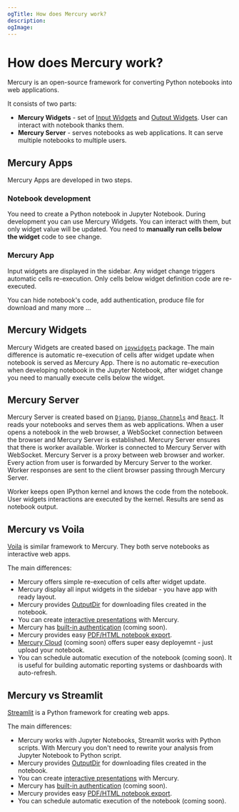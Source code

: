 ```yaml
---
ogTitle: How does Mercury work?
description:
ogImage:
---
```


# How does Mercury work?

Mercury is an open-source framework for converting Python notebooks into web applications. 

It consists of two parts:
- **Mercury Widgets** - set of [Input Widgets](/docs/input-widgets) and [Output Widgets](/docs/output-widgets). User can interact with notebook thanks them.  
- **Mercury Server** - serves notebooks as web applications. It can serve multiple notebooks to multiple users.

## Mercury Apps

Mercury Apps are developed in two steps.


<div className="steps-container">

### Notebook development

You need to create a Python notebook in Jupyter Notebook. During development you can use Mercury Widgets. 
You can interact with them, but only widget value will be updated. You need to **manually run cells below the widget** code to see change.

### Mercury App

Input widgets are displayed in the sidebar. Any widget change triggers automatic cells re-execution. Only cells below widget definition code are re-executed.

You can hide notebook's code, add authentication, produce file for download and many more ... 

</div>

## Mercury Widgets

Mercury Widgets are created based on [`ipywidgets`](https://ipywidgets.readthedocs.io/en/stable/) package. 
The main difference is automatic re-execution of cells after widget update when notebook is served as Mercury App.
There is no automatic re-execution when developing notebook in the Jupyter Notebook, after widget change you need to manually execute cells below the widget.

## Mercury Server

Mercury Server is created based on [`Django`](https://www.djangoproject.com/), [`Django Channels`](https://channels.readthedocs.io/en/stable/) and [`React`](https://reactjs.org/).
It reads your notebooks and serves them as web applications. When a user opens a notebook in the web browser, a WebSocket connection between the browser and Mercury Server is established.
Mercury Server ensures that there is worker available. Worker is connected to Mercury Server with WebSocket. Mercury Server is a proxy between web browser and worker. 
Every action from user is forwarded by Mercury Server to the worker. Worker responses are sent to the client browser passing through Mercury Server.

Worker keeps open IPython kernel and knows the code from the notebook. User widgets interactions are executed by the kernel. Results are send as notebook output.

## Mercury vs Voila

[Voila](https://voila.readthedocs.io/en/stable/) is similar framework to Mercury. They both serve notebooks as interactive web apps. 

The main differences:
- Mercury offers simple re-execution of cells after widget update.
- Mercury display all input widgets in the sidebar - you have app with ready layout.
- Mercury provides [OutputDir](/docs/output-widgets/outputdir) for downloading files created in the notebook.
- You can create [interactive presentations](/tutorials/presentation-python-jupyter-notebook) with Mercury.
- Mercury has [built-in authentication](/docs/authentication) (coming soon).
- Mercury provides easy [PDF/HTML notebook export](/docs/export-pdf-html).
- [Mercury Cloud](/docs/cloud) (coming soon) offers super easy deployemnt - just upload your notebook.
- You can schedule automatic execution of the notebook (coming soon). It is useful for building automatic reporting systems or dashboards with auto-refresh.

## Mercury vs Streamlit

[Streamlit](https://streamlit.io) is a Python framework for creating web apps.

The main differences:
- Mercury works with Jupyter Notebooks, Streamlit works with Python scripts. With Mercury you don't need to rewrite your analysis from Jupyter Notebook to Python script.
- Mercury provides [OutputDir](/docs/output-widgets/outputdir) for downloading files created in the notebook.
- You can create [interactive presentations](/tutorials/presentation-python-jupyter-notebook) with Mercury.
- Mercury has [built-in authentication](/docs/authentication) (coming soon).
- Mercury provides easy [PDF/HTML notebook export](/docs/export-pdf-html).
- You can schedule automatic execution of the notebook (coming soon).
